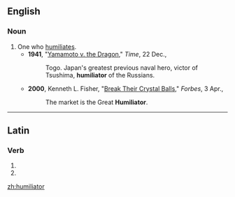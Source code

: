 ==English==

===Noun===
{{en-noun}}

# One who [[humiliate]]s.
#* '''1941''', "[http://www.time.com/time/magazine/article/0,9171,931964,00.html Yamamoto v. the Dragon]," ''Time'', 22 Dec.,
#*: Togo. Japan's greatest previous naval hero, victor of Tsushima, '''humiliator''' of the Russians.
#* '''2000''', Kenneth L. Fisher, "[http://www.forbes.com/columnists/free_forbes/2000/0403/6508197a.html Break Their Crystal Balls]," ''Forbes'',  3 Apr.,
#*: The market is the Great '''Humiliator'''.

----

==Latin==

===Verb===
{{la-verb-form|humiliātor}}

# {{conjugation of|humilio|humiliō|2|s|fut|pass|imp|lang=la}}
# {{conjugation of|humilio|humiliō|3|s|fut|pass|imp|lang=la}}


[[zh:humiliator]]